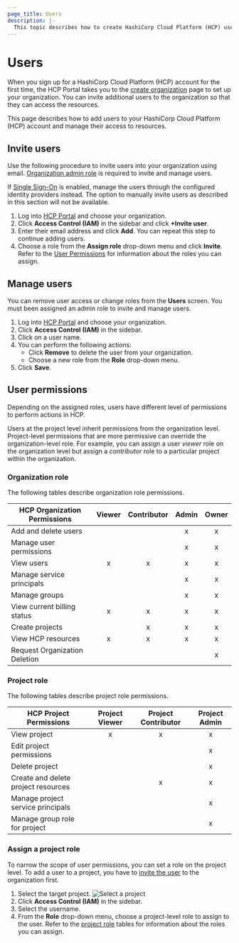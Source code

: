 ```yaml
---
page_title: Users
description: |-
  This topic describes how to create HashiCorp Cloud Platform (HCP) users.
---
```


# Users

When you sign up for a HashiCorp Cloud Platform (HCP) account for the first
time, the HCP Portal takes you to the [create
organization](https://portal.cloud.hashicorp.com/orgs/create) page to set up
your organization. You can invite additional users to the organization so that
they can access the resources.

This page describes how to add users to your HashiCorp Cloud Platform (HCP) account and manage their access to resources.

## Invite users

Use the following procedure to invite users into your organization using email.
[Organization admin role](#organization-role) is required to invite and manage
users.

<Note>

If [Single Sign-On](/hcp/docs/hcp/admin/iam/sso) is enabled, manage the users
through the configured identity providers instead. The option to manually invite
users as described in this section will not be available.

</Note>

1. Log into [HCP Portal](https://portal.cloud.hashicorp.com/) and choose your
   organization.
1. Click **Access Control (IAM)** in the sidebar and click **+Invite user**.
1. Enter their email address and click **Add**. You can repeat this step to continue adding users.
1. Choose a role from the **Assign role** drop-down menu and click **Invite**. Refer to the [User Permissions](#user-permissions) for information about the roles you can assign.


## Manage users

You can remove user access or change roles from the **Users** screen. You must been assigned an admin role to invite and manage users.

1. Log into [HCP Portal](https://portal.cloud.hashicorp.com/) and choose your
   organization.
1. Click **Access Control (IAM)** in the sidebar.
1. Click on a user name.
1. You can perform the following actions:
   * Click **Remove** to delete the user from your organization.
   * Choose a new role from the **Role** drop-down menu.
1. Click **Save**.

## User permissions

Depending on the assigned roles, users have different level of permissions to
perform actions in HCP.

<Note>

Users at the project level inherit permissions from the organization level.
Project-level permissions that are more permissive can override the
organization-level role. For example, you can assign a user _viewer_ role on the
organization level but assign a _contributor_ role to a particular project
within the organization.

</Note>

### Organization role

The following tables describe organization role permissions.

| HCP Organization Permissions | Viewer | Contributor | Admin | Owner |
| ---------------------------- | :----: | :---------: | :---: | :---: |
| Add and delete users         |        |             |   x   |   x   |
| Manage user permissions      |        |             |   x   |   x   |
| View users                   |   x    |      x      |   x   |   x   |
| Manage service principals    |        |             |   x   |   x   |
| Manage groups                |        |             |   x   |   x   |
| View current billing status  |   x    |      x      |   x   |   x   |
| Create projects              |        |      x      |   x   |   x   |
| View HCP resources           |   x    |      x      |   x   |   x   |
| Request Organization Deletion|        |             |       |   x   |

### Project role

The following tables describe project role permissions.

| HCP Project Permissions             | Project Viewer | Project Contributor | Project Admin |
| ----------------------------------- | :------------: | :-----------------: | :-----------: |
| View project                        |       x        |          x          |       x       |
| Edit project permissions            |                |                     |       x       |
| Delete project                      |                |                     |       x       |
| Create and delete project resources |                |          x          |       x       |
| Manage project service principals   |                |                     |       x       |
| Manage group role for project       |                |                     |       x       |

### Assign a project role

To narrow the scope of user permissions, you can set a role on the project
level. To add a user to a project, you have to [invite the user](#invite-users)
to the organization first.

1. Select the target project. ![Select a
   project](/img/docs/hcp-core/choose-project.png)
1. Click **Access Control (IAM)** in the sidebar.
1. Select the username.
1. From the **Role** drop-down menu, choose a project-level role to assign to
   the user. Refer to the [project role](#project-role) tables for information
   about the roles you can assign.
